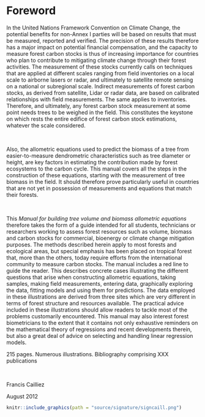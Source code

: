 
# Foreword {-}

In the United Nations Framework Convention on Climate Change, the potential benefits for non-Annex I parties will be based on results that must be measured, reported and verified. The precision of these results therefore has a major impact on potential financial compensation, and the capacity to measure forest carbon stocks is thus of increasing importance for countries who plan to contribute to mitigating climate change through their forest activities. The measurement of these stocks currently calls on techniques that are applied at different scales ranging from field inventories on a local scale to airborne lasers or radar, and ultimately to satellite remote sensing on a national or subregional scale. Indirect measurements of forest carbon stocks, as derived from satellite, Lidar or radar data, are based on calibrated relationships with field measurements. The same applies to inventories. Therefore, and ultimately, any forest carbon stock measurement at some point needs trees to be weighed in the field. This constitutes the keystone on which rests the entire edifice of forest carbon stock estimations, whatever the scale considered.

\  

Also, the allometric equations used to predict the biomass of a tree from easier-to-measure dendrometric characteristics such as tree diameter or height, are key factors in estimating the contribution made by forest ecosystems to the carbon cycle. This manual covers all the steps in the construction of these equations, starting with the measurement of tree biomass in the field. It should therefore prove particularly useful in countries that are not yet in possession of measurements and equations that match their forests.

\  

This *Manual for building tree volume and biomass allometric equations* therefore takes the form of a guide intended for all students, technicians or researchers working to assess forest resources such as volume, biomass and carbon stocks for commercial, bioenergy or climate change mitigation purposes. The methods described herein apply to most forests and ecological areas, but special emphasis has been placed on tropical forest that, more than the others, today require efforts from the international community to measure carbon stocks. The manual includes a red line to guide the reader. This describes concrete cases illustrating the different questions that arise when constructing allometric equations, taking samples, making field measurements, entering data, graphically exploring the data, fitting models and using them for predictions. The data employed in these illustrations are derived from three sites which are very different in terms of forest structure and resources available. The practical advice included in these illustrations should allow readers to tackle most of the problems customarily encountered. This manual may also interest forest biometricians to the extent that it contains not only exhaustive reminders on the mathematical theory of regressions and recent developments therein, but also a great deal of advice on selecting and handling linear regression models.

215 pages. Numerous illustrations. Bibliography comprising XXX publications

\  

Francis Cailliez

August 2012

```r

knitr::include_graphics(path = "source/signature/signcaill.png")

```

